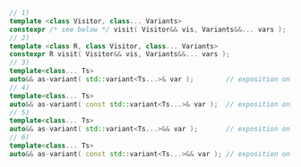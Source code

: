 ```cpp
// 1)
template <class Visitor, class... Variants>
constexpr /* see below */ visit( Visitor&& vis, Variants&&... vars );
// 2)
template <class R, class Visitor, class... Variants>
constexpr R visit( Visitor&& vis, Variants&&... vars );
// 3)
template<class... Ts>
auto&& as-variant( std::variant<Ts...>& var );        // exposition only
// 4)
template<class... Ts>
auto&& as-variant( const std::variant<Ts...>& var );  // exposition only
// 5)
template<class... Ts>
auto&& as-variant( std::variant<Ts...>&& var );       // exposition only
// 6)
template<class... Ts>
auto&& as-variant( const std::variant<Ts...>&& var ); // exposition only
```